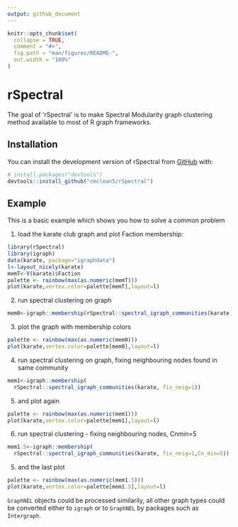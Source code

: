 ```yaml
---
output: github_document
---
```


<!-- README.md is generated from README.Rmd. Please edit that file -->

```r
knitr::opts_chunk$set(
  collapse = TRUE,
  comment = "#>",
  fig.path = "man/figures/README-",
  out.width = "100%"
)
```

# rSpectral

<!-- badges: start -->
<!-- badges: end -->

The goal of 'rSpectral' is to make Spectral Modularity graph clustering method  available to most of R graph frameworks.

## Installation

You can install the development version of rSpectral from [GitHub](https://github.com/) with:

``` r
# install.packages("devtools")
devtools::install_github("cmclean5/rSpectral")
```

## Example

This is a basic example which shows you how to solve a common problem

1. load the karate club graph and plot Faction membership:
```r
library(rSpectral)
library(igraph)
data(karate, package="igraphdata")
l<-layout_nicely(karate)
memT<-V(karate)$Faction
palette <- rainbow(max(as.numeric(memT)))
plot(karate,vertex.color=palette[memT],layout=l)
```

2. run spectral clustering on graph
```r
mem0<-igraph::membership(rSpectral::spectral_igraph_communities(karate))
```

3. plot the graph with membership colors
```r
palette <- rainbow(max(as.numeric(mem0)))
plot(karate,vertex.color=palette[mem0],layout=l)
```

4. run spectral clustering on graph, fixing neighbouring nodes found 
in same community
```r
mem1<-igraph::membership(
  rSpectral::spectral_igraph_communities(karate, fix_neig=1))
```

5. and plot again
```r
palette <- rainbow(max(as.numeric(mem1)))
plot(karate,vertex.color=palette[mem1],layout=l)
```

6. run spectral clustering - fixing neighbouring nodes, Cnmin=5
```r
mem1.5<-igraph::membership(
  rSpectral::spectral_igraph_communities(karate, fix_neig=1,Cn_min=5))
```

5. and the last plot
```r
palette <- rainbow(max(as.numeric(mem1.5)))
plot(karate,vertex.color=palette[mem1.5],layout=l)
```


`GraphNEL` objects could be processed similarily, all other graph types could be
converted either to `igraph` or to `GraphNEL` by packages such as `Intergraph`.
